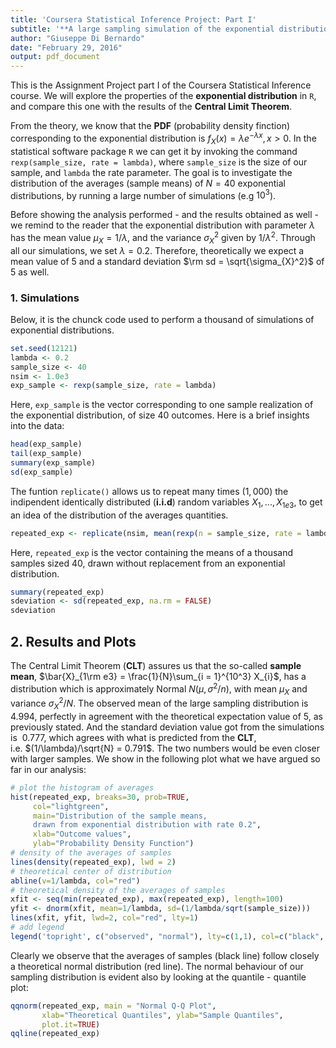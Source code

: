 ```yaml
---
title: 'Coursera Statistical Inference Project: Part I'
subtitle: '**A large sampling simulation of the exponential distribution**'
author: "Giuseppe Di Bernardo"
date: "February 29, 2016"
output: pdf_document
---
```


This is the Assignment Project part I of the Coursera Statistical Inference course. We will explore the properties of the **exponential distribution** in `R`, and compare this one with the results of the **Central Limit Theorem**.

From the theory, we know that the **PDF** (probability density finction) corresponding to the exponential distribution is $f_{X}(x) = \lambda e^{-\lambda x}, x>0$. In the statistical software package `R` we can get it by invoking the command `rexp(sample_size, rate = lambda)`, where `sample_size` is the size of our sample, and `lambda` the rate parameter. 
The goal is to investigate the distribution of the averages (sample means) of $N = 40$ exponential distributions, by running a large number of simulations (e.g $10^{3}$). 

Before showing the analysis performed - and the results obtained as well - we remind to the reader that the exponential distribution with parameter $\lambda$ has the mean value $\mu_{X} = 1/\lambda$, and the variance $\sigma_{X}^{2}$ given by $1/\lambda^{2}$. Through all our simulations, we set $\lambda = 0.2$.
Therefore, theoretically we expect a mean value of $5$ and a standard deviation $\rm sd = \sqrt{\sigma_{X}^2}$ of $5$ as well.

### 1. Simulations 
Below, it is the chunck code used to perform a thousand of simulations of exponential distributions. 

```r
set.seed(12121)
lambda <- 0.2
sample_size <- 40 
nsim <- 1.0e3
exp_sample <- rexp(sample_size, rate = lambda)
```

Here, `exp_sample` is the vector corresponding to one sample realization of the exponential distribution, of size $40$ outcomes. Here is a brief insights into the data:  
```r
head(exp_sample)
tail(exp_sample)
summary(exp_sample)
sd(exp_sample)
```

The funtion `replicate()` allows us to repeat many times ($1,000$) the indipendent identically distributed (**i.i.d**) random variables $X_{1},..., X_{1e3}$, to get an idea of the distribution of the averages quantities.  

```r
repeated_exp <- replicate(nsim, mean(rexp(n = sample_size, rate = lambda)))
```

Here, `repeated_exp` is the vector containing the means of a thousand samples sized $40$, drawn without replacement from an exponential distribution.  

```r
summary(repeated_exp)
sdeviation <- sd(repeated_exp, na.rm = FALSE)
sdeviation
```
## 2. Results and Plots

The Central Limit Theorem (**CLT**) assures us that the so-called **sample mean**, $\bar{X}_{1\rm e3} = \frac{1}{N}\sum_{i = 1}^{10^3} X_{i}$, has a distribution which is approximately Normal $N(\mu, \sigma^{2}/n)$, with mean $\mu_{X}$ and variance $\sigma_{X}^{2}/N$.
The observed mean of the large sampling distribution is $4.994$, perfectly in agreement with the theoretical expectation value of $5$, as previously stated. And the standard deviation value got from the simulations is $~0.777$, which agrees with what is predicted from the **CLT**, i.e. $(1/\lambda)/\sqrt{N} = 0.791$. The two numbers would be even closer with larger samples. 
We show in the following plot what we have argued so far in our analysis:


```r
# plot the histogram of averages
hist(repeated_exp, breaks=30, prob=TRUE,
     col="lightgreen",
     main="Distribution of the sample means,
     drawn from exponential distribution with rate 0.2",
     xlab="Outcome values", 
     ylab="Probability Density Function")
# density of the averages of samples
lines(density(repeated_exp), lwd = 2)
# theoretical center of distribution
abline(v=1/lambda, col="red")
# theoretical density of the averages of samples
xfit <- seq(min(repeated_exp), max(repeated_exp), length=100)
yfit <- dnorm(xfit, mean=1/lambda, sd=(1/lambda/sqrt(sample_size)))
lines(xfit, yfit, lwd=2, col="red", lty=1)
# add legend
legend('topright', c("observed", "normal"), lty=c(1,1), col=c("black", "red"))
```

Clearly we observe that the averages of samples (black line) follow closely a theoretical normal distribution (red line). The normal behaviour of our sampling distribution is evident also by looking at the quantile - quantile plot: 

```r

qqnorm(repeated_exp, main = "Normal Q-Q Plot",
       xlab="Theoretical Quantiles", ylab="Sample Quantiles", 
       plot.it=TRUE) 
qqline(repeated_exp)
```